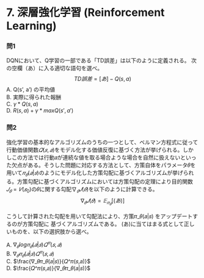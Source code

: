 # 7. 深層強化学習 (Reinforcement Learning)

### 問1

DQNにおいて、Q学習の一部である「TD誤差」は以下のように定義される。
次の空欄（あ）に入る適切な語句を選べ。
$$
TD誤差 = [あ] − Q(s, a)
$$
A. Q(s', a') の平均値  
B. 実際に得られた報酬  
C. ${γ * Q(s, a)}$  
D. ${R(s, a) + γ * maxQ(s', a')}$

### 問2

強化学習の基本的なアルゴリズムのうちの一つとして、ベルマン方程式に従って行動価値関数$𝑄(𝑠, 𝑎)$をモデル化する価値反復に基づく方法が挙げられる。しかしこの方法では行動𝑎が連続な値を取る場合ような場合を自然に扱えないといった欠点がある。そうした問題に対応する方法として、方策自体をパラメータ𝜃を用いて$𝜋_𝜃(𝑎|𝑠)$のようにモデル化した方策勾配に基づくアルゴリズムが挙げられる。方策勾配に基づくアルゴリズムにおいては方策勾配の定理により目的関数$𝐽_𝜃 = 𝑉(𝑠_0)$の𝜃に関する勾配$∇_𝜃𝐽(𝜃)$を以下のように計算できる。
$$
∇_𝜃𝐽(𝜃) = 𝔼_{𝜋_𝜃}[(あ)]
$$

こうして計算された勾配を用いて勾配法により、方策𝜋_𝜃(𝑎|𝑠) をアップデートするのが方策勾配に
基づくアルゴリズムである。
(あ)に当てはまる式として正しいものを、以下の選択肢から選べ。

A. $∇_𝜃log𝜋_𝜃(𝑎|𝑠)𝑄^𝜋(𝑠,𝑎)$  
B. $∇_𝜃𝜋_𝜃(𝑎|𝑠)𝑄^𝜋(𝑠,𝑎)$  
C. $\frac{∇_𝜃𝜋_𝜃(𝑎|𝑠)}{𝑄^𝜋(𝑠,𝑎)}$  
D. $\frac{𝑄^𝜋(𝑠,𝑎)}{∇_𝜃𝜋_𝜃(𝑎|𝑠)}$  
